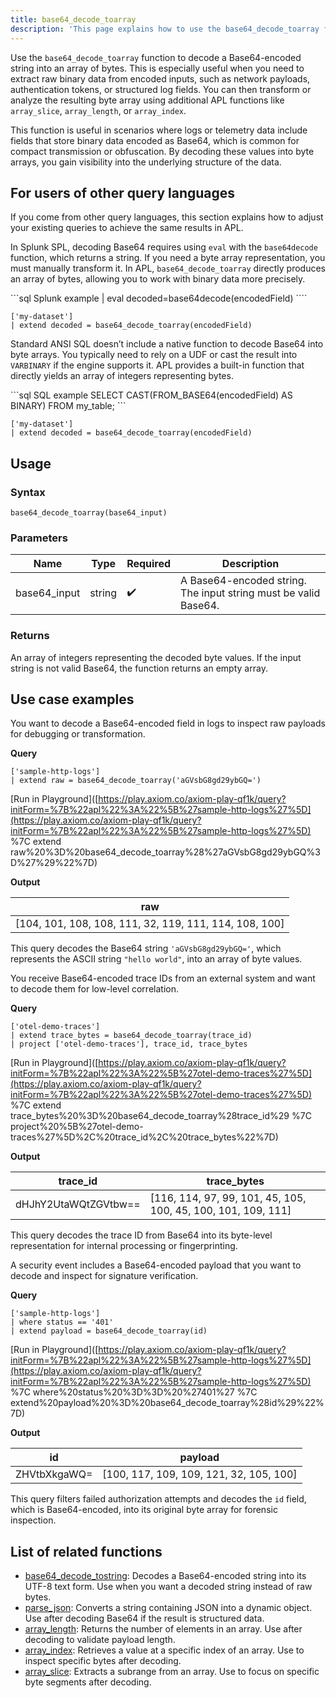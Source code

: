 ```yaml
---
title: base64_decode_toarray
description: 'This page explains how to use the base64_decode_toarray function in APL.'
---
```


Use the `base64_decode_toarray` function to decode a Base64-encoded string into an array of bytes. This is especially useful when you need to extract raw binary data from encoded inputs, such as network payloads, authentication tokens, or structured log fields. You can then transform or analyze the resulting byte array using additional APL functions like `array_slice`, `array_length`, or `array_index`.

This function is useful in scenarios where logs or telemetry data include fields that store binary data encoded as Base64, which is common for compact transmission or obfuscation. By decoding these values into byte arrays, you gain visibility into the underlying structure of the data.

## For users of other query languages

If you come from other query languages, this section explains how to adjust your existing queries to achieve the same results in APL.

<AccordionGroup>
<Accordion title="Splunk SPL users">

In Splunk SPL, decoding Base64 requires using `eval` with the `base64decode` function, which returns a string. If you need a byte array representation, you must manually transform it. In APL, `base64_decode_toarray` directly produces an array of bytes, allowing you to work with binary data more precisely.

<CodeGroup>
```sql Splunk example
| eval decoded=base64decode(encodedField)
````

```kusto APL equivalent
['my-dataset']
| extend decoded = base64_decode_toarray(encodedField)
```

</CodeGroup>

</Accordion>
<Accordion title="ANSI SQL users">

Standard ANSI SQL doesn’t include a native function to decode Base64 into byte arrays. You typically need to rely on a UDF or cast the result into `VARBINARY` if the engine supports it. APL provides a built-in function that directly yields an array of integers representing bytes.

<CodeGroup>
```sql SQL example
SELECT CAST(FROM_BASE64(encodedField) AS BINARY) FROM my_table;
```

```kusto APL equivalent
['my-dataset']
| extend decoded = base64_decode_toarray(encodedField)
```

</CodeGroup>

</Accordion>
</AccordionGroup>

## Usage

### Syntax

```kusto
base64_decode_toarray(base64_input)
```

### Parameters

| Name          | Type   | Required | Description                                                     |
| ------------- | ------ | -------- | --------------------------------------------------------------- |
| base64\_input | string | ✔️       | A Base64-encoded string. The input string must be valid Base64. |

### Returns

An array of integers representing the decoded byte values. If the input string is not valid Base64, the function returns an empty array.

## Use case examples

<Tabs>
<Tab title="Log analysis">

You want to decode a Base64-encoded field in logs to inspect raw payloads for debugging or transformation.

**Query**

```kusto
['sample-http-logs']
| extend raw = base64_decode_toarray('aGVsbG8gd29ybGQ=')
```

\[Run in Playground]\([https://play.axiom.co/axiom-play-qf1k/query?initForm=%7B%22apl%22%3A%22%5B%27sample-http-logs%27%5D](https://play.axiom.co/axiom-play-qf1k/query?initForm=%7B%22apl%22%3A%22%5B%27sample-http-logs%27%5D) %7C extend raw%20%3D%20base64\_decode\_toarray%28%27aGVsbG8gd29ybGQ%3D%27%29%22%7D)

**Output**

| raw                                                     |
| ------------------------------------------------------- |
| \[104, 101, 108, 108, 111, 32, 119, 111, 114, 108, 100] |

This query decodes the Base64 string `'aGVsbG8gd29ybGQ='`, which represents the ASCII string `"hello world"`, into an array of byte values.

</Tab>
<Tab title="OpenTelemetry traces">

You receive Base64-encoded trace IDs from an external system and want to decode them for low-level correlation.

**Query**

```kusto
['otel-demo-traces']
| extend trace_bytes = base64_decode_toarray(trace_id)
| project ['otel-demo-traces'], trace_id, trace_bytes
```

\[Run in Playground]\([https://play.axiom.co/axiom-play-qf1k/query?initForm=%7B%22apl%22%3A%22%5B%27otel-demo-traces%27%5D](https://play.axiom.co/axiom-play-qf1k/query?initForm=%7B%22apl%22%3A%22%5B%27otel-demo-traces%27%5D) %7C extend trace\_bytes%20%3D%20base64\_decode\_toarray%28trace\_id%29 %7C project%20%5B%27otel-demo-traces%27%5D%2C%20trace\_id%2C%20trace\_bytes%22%7D)

**Output**

| trace\_id            | trace\_bytes                                                   |
| -------------------- | -------------------------------------------------------------- |
| dHJhY2UtaWQtZGVtbw== | \[116, 114, 97, 99, 101, 45, 105, 100, 45, 100, 101, 109, 111] |

This query decodes the trace ID from Base64 into its byte-level representation for internal processing or fingerprinting.

</Tab>
<Tab title="Security logs">

A security event includes a Base64-encoded payload that you want to decode and inspect for signature verification.

**Query**

```kusto
['sample-http-logs']
| where status == '401'
| extend payload = base64_decode_toarray(id)
```

\[Run in Playground]\([https://play.axiom.co/axiom-play-qf1k/query?initForm=%7B%22apl%22%3A%22%5B%27sample-http-logs%27%5D](https://play.axiom.co/axiom-play-qf1k/query?initForm=%7B%22apl%22%3A%22%5B%27sample-http-logs%27%5D) %7C where%20status%20%3D%3D%20%27401%27 %7C extend%20payload%20%3D%20base64\_decode\_toarray%28id%29%22%7D)

**Output**

| id           | payload                                  |
| ------------ | ---------------------------------------- |
| ZHVtbXkgaWQ= | \[100, 117, 109, 109, 121, 32, 105, 100] |

This query filters failed authorization attempts and decodes the `id` field, which is Base64-encoded, into its original byte array for forensic inspection.

</Tab>
</Tabs>

## List of related functions

* [base64\_decode\_tostring](/apl/string-functions/base64_decode_tostring): Decodes a Base64-encoded string into its UTF-8 text form. Use when you want a decoded string instead of raw bytes.
* [parse\_json](/apl/string-functions/parse_json): Converts a string containing JSON into a dynamic object. Use after decoding Base64 if the result is structured data.
* [array\_length](/apl/array-functions/array_length): Returns the number of elements in an array. Use after decoding to validate payload length.
* [array\_index](/apl/array-functions/array_index): Retrieves a value at a specific index of an array. Use to inspect specific bytes after decoding.
* [array\_slice](/apl/array-functions/array_slice): Extracts a subrange from an array. Use to focus on specific byte segments after decoding.
